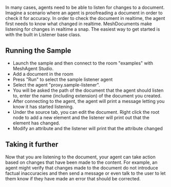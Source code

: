 

In many cases, agents need to be able to listen for changes to a document. Imagine a scenario where an agent is proofreading a document
in order to check it for accuracy. In order to check the document in realtime, the agent first needs to know what changed in realtime.
MeshDocuments make listening for changes in realtime a snap. The easiest way to get started is with the built in Listener base class.

##

<CodeGroup>
    <AgentsListener />
</CodeGroup>


## Running the Sample

- Launch the sample and then connect to the room "examples" with MeshAgent Studio.
- Add a document in the room
- Press "Run" to select the sample listener agent
- Select the agent "proxy.sample-listener".
- You will be asked the path of the document that the agent should listen to, enter the name (including extension) of the document you created.
- After connecting to the agent, the agent will print a message letting you know it has started listening.
- Under the source tab, you can edit the document. Right click the root node to add a new element and the listener will print out that the element has changed.
- Modify an attribute and the listener will print that the attribute changed


## Taking it further

Now that you are listening to the document, your agent can take action based on changes that have been made to the content. For example, an agent
might verify that changes made to the document do not introduce factual inaccuracies and then send a message or even talk to the user to let them
know if they have made an error that should be corrected. 
